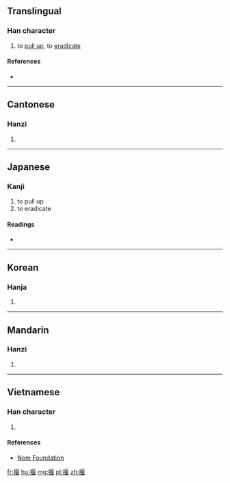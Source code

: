 ==Translingual==

===Han character===
{{Han char|rn=64|rad=手|as=09|sn=12|four=5101<sub>4</sub>|canj=手尸日女 (QSAV)|ids=⿰[[扌]][[匽]]}}

# to [[pull up]], to [[eradicate]]

====References====
* {{Han ref|kx=0443.040|dkj=12363|dj=0794.060|hdz=31913.040|uh=63E0|ud=25568|bh=D95D|bd=55645}}

----

==Cantonese==

===Hanzi===
{{yue-hanzi|jyut=[[aat1]], [[aat3]]|y=aat1, aat3}}

# {{defn|lang=yue|sort=手09}}

----

==Japanese==

===Kanji===
{{ja-kanji|grade=|rs=手09}}

# to pull up
# to eradicate

====Readings====
* {{ja-readings|on=[[さつ]] (satsu), [[あつ]] (atsu)|kun=[[ぬく]] (nuku), [[ふだ]] (fuda)}}

----

==Korean==

===Hanja===
{{ko-hanja|hangeul=알|eumhun=|rv=al|mr=al|y=al}}

# {{defn|lang=ko|sort=手09}}

----

==Mandarin==

===Hanzi===
{{cmn-hanzi|pin=[[yà]] ([[ya4]])|wg=ya<sup>4</sup>}}

# {{defn|lang=cmn|sort=手09}}

----

==Vietnamese==

===Han character===
{{vi-hantu|rs=手09|[[kiền]], [[loát]]}}

# {{defn|lang=vi|sort=手09}}

====References====
*[http://nomfoundation.org/common/nom_details.php?codepoint=63e0 Nom Foundation]

[[fr:揠]]
[[hu:揠]]
[[mg:揠]]
[[pl:揠]]
[[zh:揠]]